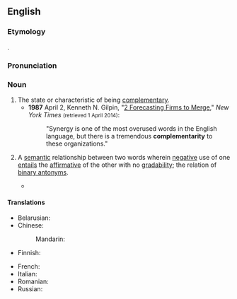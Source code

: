 ==English==
{{wikipedia|dab=Complementarity}}

===Etymology===
{{suffix|complementary|ity|lang=en}}.

===Pronunciation===
{{rfp|en}}

===Noun===
{{en-noun|~|complementarities}}

# The state or characteristic of being [[complementary]].
#* '''1987''' April 2, Kenneth N. Gilpin, "[http://www.nytimes.com/1987/04/02/business/2-forecasting-firms-to-merge.html 2 Forecasting Firms to Merge]," ''New York Times'' <small>(retrieved 1 April 2014)</small>:
#*: "Synergy is one of the most overused words in the English language, but there is a tremendous '''complementarity''' to these organizations."
# {{lb|en|linguistics|philosophy|semantics}} A [[semantic]] relationship between two words wherein [[negative]] use of one [[entail]]s the [[affirmative]] of the other with no [[gradability]]; the relation of [[binary antonym]]s.
#* {{quote-book|year=2005|author=Andrew John Merrison, Aileen Bloomer, Patrick Griffiths and Christopher J. Hall|title=Introducing Language in Use|location=London|publisher=Routledge|isbn=0415291798|page=112|passage=For '''complementarity''', there are entailments both from affirmative sentences to the corresponding negative sentences (which is what ordinary antonymy allows) and from negative sentences to the corresponding affirmative sentences. [...] ''That light is on'' entails ''That light is not off''. ''That light is not on'' entails ''That light is off''.}}

====Translations====
{{trans-top|state of being complementary}}
* Belarusian: {{t|be|узаемазамяняльнасць|f|sc=Cyrl}}
* Chinese:
*: Mandarin: {{t-needed|cmn}}
* Finnish: {{t-needed|fi}}
{{trans-mid}}
* French: {{t+|fr|complémentarité|f}}
* Italian: {{t|it|complementarità|f}}
* Romanian: {{t+|ro|complementaritate|f}}
* Russian: {{t+|ru|взаимозаменя́емость|f}}
{{trans-bottom}}